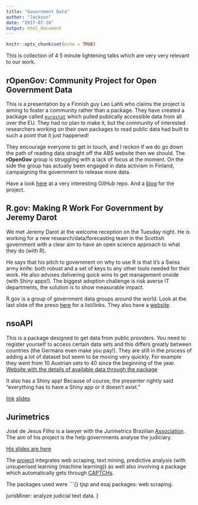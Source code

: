 ```yaml
---
title: "Government Data"
author: "Jackson"
date: "2017-07-10"
output: html_document
---
```


```r
knitr::opts_chunk$set(echo = TRUE)

```
This is collection of 4 5 minute lightening talks which are very very relevant to our work.

## rOpenGov: Community Project for Open Government Data
This is a presentation by a Finnish guy Leo Lahti who claims the project is aiming to foster a community rather than a package. They have created a package called [`eurostat`](http://ropengov.github.io/eurostat/) which pulled publically accessible data from all over the EU. They had no plan to make it, but the community of interested researchers working on their own packages to read public data had built to such a point that it just happened!

They encourage everyone to get in touch, and I reckon if we do go down the path of reading data straight off the ABS website then we should. The **rOpenGov** group is struggling with a lack of focus at the moment. On the side the group has actually been engaged in data activism in Finland, campaigning the government to release more data.

Have a look [here](https://ropengov.github.io/) at a very interesting GitHub repo. And a [blog](http://ropengov.github.io/) for the project.

## R.gov: Making R Work For Government by Jeremy Darot
We met Jeremy Darot at the welcome reception on the Tuesday night. He is working for a new research/data/forecasting team in the Scottish government with a clear aim to have an open science approach to what they do (with R).

He says that his pitch to government on why to use R is that it's a Swiss army knife: both robust and a set of keys to any other tools needed for their work. He also advises delivering quick wins to get management onside (with Shiny apps!). The biggest adoption challenge is risk averse IT departments, the solution is to show measurable impact.

R.gov is a group of government data groups around the world. Look at the last slide of the preso [here](https://schd.ws/hosted_files/user2017/34/community_education_555.pdf) for a list/links. They also have a [website](https://rdotgov.wordpress.com/).

## nsoAPI
This is a package designed to get data from public providers. You need to register yourself to access certain data sets and this differs greatly between countries (the Germans even make you pay!). They are still in the process of adding a lot of dataset but seem to be moving very quickly. For example they went from 10 Austrian sets to 40 since the beginning of the year. [Website with the details of available data through the package](https://bowerth.gitbooks.io/opendata-tables/content/)

It also has a Shiny app! Because of course, the presenter rightly said "everything has to have a Shiny app or it doesn't exist."

[link](http://rdata.work/nsoApi/)
[slides](http://rdata.work/slides/nsoapi/#5)

## Jurimetrics
José de Jesus Filho is a lawyer with the Jurimetrics Brazilian [Association](https://github.com/abjur). The aim of his project is the help governments analyse the judiciary.

[His slides are here](https://schd.ws/hosted_files/user2017/f4/community_education_605.pdf)

The [project](https://github.com/courtsbr) integrates web scraping, text mining, predictive analysis (with unsuperised learning (machine learning)) as well also involving a package which automatically gets through [CAPTCHs](https://github.com/decryptr).


The packages used were
```{}
tjsp and esaj packages: web scraping.

jurisMiner: analyze judicial text data.
}
